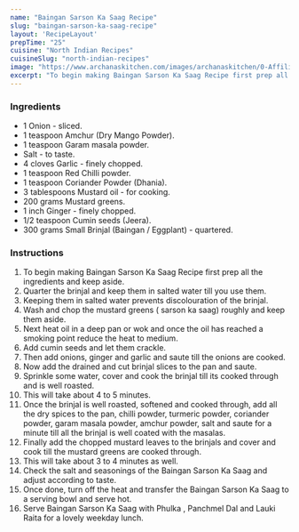 ---
name: "Baingan Sarson Ka Saag Recipe"
slug: "baingan-sarson-ka-saag-recipe"
layout: 'RecipeLayout'
prepTime: "25"
cuisine: "North Indian Recipes"
cuisineSlug: "north-indian-recipes"
image: "https://www.archanaskitchen.com/images/archanaskitchen/0-Affiliate-Articles/Baingan_Sarson_Ka_Saag_Recipe_3_1600.jpg"
excerpt: "To begin making Baingan Sarson Ka Saag Recipe first prep all the ingredients and keep aside"
---

### Ingredients

- 1 Onion - sliced.
- 1 teaspoon Amchur (Dry Mango Powder).
- 1 teaspoon Garam masala powder.
- Salt - to taste.
- 4 cloves Garlic - finely chopped.
- 1 teaspoon Red Chilli powder.
- 1 teaspoon Coriander Powder (Dhania).
- 3 tablespoons Mustard oil - for cooking.
- 200 grams Mustard greens.
- 1 inch Ginger - finely chopped.
- 1/2 teaspoon Cumin seeds (Jeera).
- 300 grams Small Brinjal (Baingan / Eggplant) - quartered.

### Instructions

1. To begin making Baingan Sarson Ka Saag Recipe first prep all the ingredients and keep aside.
1. Quarter the brinjal and keep them in salted water till you use them.
1. Keeping them in salted water prevents discolouration of the brinjal.
1. Wash and chop the mustard greens ( sarson ka saag) roughly and keep them aside.
1. Next heat oil in a deep pan or wok and once the oil has reached a smoking point reduce the heat to medium.
1. Add cumin seeds and let them crackle.
1. Then add onions, ginger and garlic and saute till the onions are cooked.
1. Now add the drained and cut brinjal slices to the pan and saute.
1. Sprinkle some water, cover and cook the brinjal till its cooked through and is well roasted.
1. This will take about 4 to 5 minutes.
1. Once the brinjal is well roasted, softened and cooked through, add all the dry spices to the pan, chilli powder, turmeric powder, coriander powder, garam masala powder, amchur powder, salt and saute for a minute till all the brinjal is well coated with the masalas.
1. Finally add the chopped mustard leaves to the brinjals and cover and cook till the mustard greens are cooked through.
1. This will take about 3 to 4 minutes as well.
1. Check the salt and seasonings of the Baingan Sarson Ka Saag and adjust according to taste.
1. Once done, turn off the heat and transfer the Baingan Sarson Ka Saag to a serving bowl and serve hot.
1. Serve Baingan Sarson Ka Saag with Phulka , Panchmel Dal and Lauki Raita for a lovely weekday lunch.
